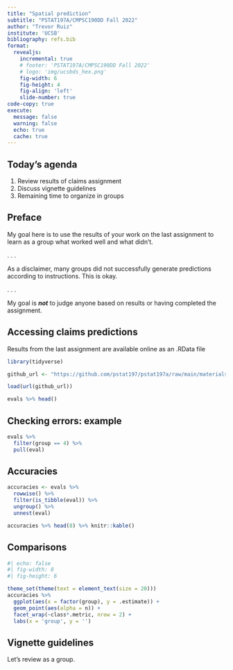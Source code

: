 ```yaml
---
title: "Spatial prediction"
subtitle: "PSTAT197A/CMPSC190DD Fall 2022"
author: "Trevor Ruiz"
institute: 'UCSB'
bibliography: refs.bib
format: 
  revealjs:
    incremental: true
    # footer: 'PSTAT197A/CMPSC190DD Fall 2022'
    # logo: 'img/ucsbds_hex.png'
    fig-width: 6
    fig-height: 4
    fig-align: 'left'
    slide-number: true
code-copy: true
execute:
  message: false
  warning: false
  echo: true
  cache: true
---
```


## Today's agenda

1.  Review results of claims assignment
2.  Discuss vignette guidelines
3.  Remaining time to organize in groups

## Preface

My goal here is to use the results of your work on the last assignment to learn as a group what worked well and what didn't.

. . .

As a disclaimer, many groups did not successfully generate predictions according to instructions. This is okay.

. . .

My goal is ***not*** to judge anyone based on results or having completed the assignment.

## Accessing claims predictions

Results from the last assignment are available online as an .RData file

```r
library(tidyverse)

github_url <- "https://github.com/pstat197/pstat197a/raw/main/materials/slides/data/f22-claims-evals.RData"

load(url(github_url))

evals %>% head()
```

## Checking errors: example

```r
evals %>%
  filter(group == 4) %>%
  pull(eval)
```

## Accuracies

```r
accuracies <- evals %>%
  rowwise() %>%
  filter(is_tibble(eval)) %>%
  ungroup() %>%
  unnest(eval)

accuracies %>% head(8) %>% knitr::kable()
```

## Comparisons

```r
#| echo: false
#| fig-width: 8
#| fig-height: 6

theme_set(theme(text = element_text(size = 20)))
accuracies %>%
  ggplot(aes(x = factor(group), y = .estimate)) +
  geom_point(aes(alpha = n)) +
  facet_wrap(~class*.metric, nrow = 2) +
  labs(x = 'group', y = '')
```

## Vignette guidelines

Let's review as a group.
